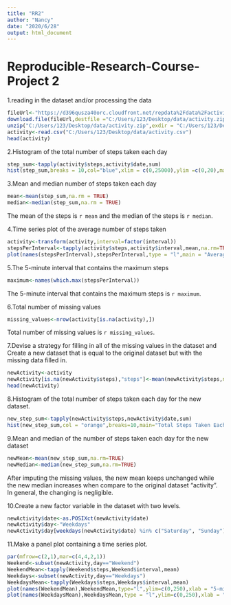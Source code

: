 ```yaml
---
title: "RR2"
author: "Nancy"
date: "2020/6/28"
output: html_document
---
```


Reproducible-Research-Course-Project 2
========================================

1.reading in the dataset and/or processing the data

```r
fileUrl<-"https://d396qusza40orc.cloudfront.net/repdata%2Fdata%2Factivity.zip"
download.file(fileUrl,destfile ="C:/Users/123/Desktop/data/activity.zip")
unzip("C:/Users/123/Desktop/data/activity.zip",exdir = "C:/Users/123/Desktop/data")
activity<-read.csv("C:/Users/123/Desktop/data/activity.csv")
head(activity)
```

2.Histogram of the total number of steps taken each day
```r
step_sum<-tapply(activity$steps,activity$date,sum)
hist(step_sum,breaks = 10,col="blue",xlim = c(0,25000),ylim =c(0,20),main="Total Number of Steps Taken Each Day")
```

3.Mean and median number of steps taken each day
```r
mean<-mean(step_sum,na.rm = TRUE)
median<-median(step_sum,na.rm = TRUE)
```

The mean of the steps is `r mean` and the median of the steps is `r median`.

4.Time series plot of the average number of steps taken
```r
activity<-transform(activity,interval=factor(interval))
stepsPerInterval<-tapply(activity$steps,activity$interval,mean,na.rm=TRUE)
plot(names(stepsPerInterval),stepsPerInterval,type = "l",main = "Average Steps Per Interval",xlab = "5-minute Interval",ylab = "Average Steps")
```

5.The 5-minute interval that contains the maximum steps 
```r
maximum<-names(which.max(stepsPerInterval))
```
The 5-minute interval that contains the maximum steps is `r maximum`.

6.Total number of missing values
```r
missing_values<-nrow(activity[is.na(activity),])
```

Total number of missing values is `r missing_values`.

7.Devise a strategy for filling in all of the missing values in the dataset and Create a new dataset that is equal to the original dataset but with the missing data filled in.
```r
newActivity<-activity
newActivity[is.na(newActivity$steps),"steps"]<-mean(newActivity$steps,na.rm=TRUE)
head(newActivity)
```
8.Histogram of the total number of steps taken each day for the new dataset.
```r
new_step_sum<-tapply(newActivity$steps,newActivity$date,sum)
hist(new_step_sum,col = "orange",breaks=10,main="Total Steps Taken Each Day",xlab = "Steps",xlim=c(0,25000),ylim=c(0,30))
```

9.Mean and median of the number of steps taken each day for the new dataset
```r
newMean<-mean(new_step_sum,na.rm=TRUE)
newMedian<-median(new_step_sum,na.rm=TRUE)
```

After imputing the missing values, the new mean keeps unchanged while the new median increases when compare to the original dataset "activity". In general, the changing is negligible.

10.Create a new factor variable in the dataset with two levels. 
```r
newActivity$date<-as.POSIXct(newActivity$date)
newActivity$day<-"Weekdays"
newActivity$day[weekdays(newActivity$date) %in% c("Saturday", "Sunday")] <- "Weekend"
```

11.Make a panel plot containing a time series plot.
```r
par(mfrow=c(2,1),mar=c(4,4,2,1))
Weekend<-subset(newActivity,day=="Weekend")
WeekendMean<-tapply(Weekend$steps,Weekend$interval,mean)
Weekdays<-subset(newActivity,day=="Weekdays")
WeekdaysMean<-tapply(Weekdays$steps,Weekdays$interval,mean)
plot(names(WeekendMean),WeekendMean,type="l",ylim=c(0,250),xlab = "5-minute-Interval",ylab = "Average Steps",main = "Average Steps on Weekend")
plot(names(WeekdaysMean),WeekdaysMean,type = "l",ylim=c(0,250),xlab = "5-minute-Interval",ylab = "Average Steps",main = "Average Steps on Weekdays")
```
